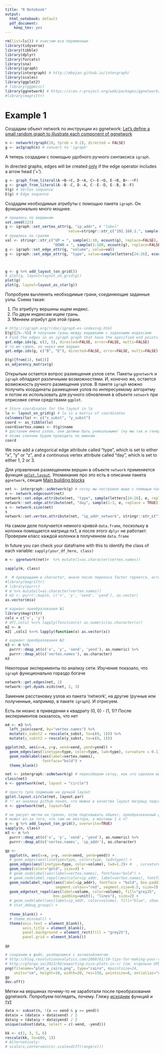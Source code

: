 ```yaml
---
title: "R Notebook"
output:
  html_notebook: default
  pdf_document:
    keep_tex: yes
---
```


```r
rm(list=ls()) # очистим все переменные
library(tidyverse)
library(tibble)
library(dplyr)
library(forcats)
library(sna)
library(igraph)
library(intergraph) # http://mbojan.github.io/intergraph/
library(scales)
library(ggplot2)
# library(ggpmisc)
library(ggnetwork) # https://cran.r-project.org/web/packages/ggnetwork/vignettes/ggnetwork.html
#library(magrittr)

```

# Example 1

Создадим объект network по инструкции из ggnetwork: [Let’s define a small random graph to illustrate each component of ggnetwork](https://cran.r-project.org/web/packages/ggnetwork/vignettes/ggnetwork.html#minimal-example)
```r
n <- network(rgraph(10, tprob = 0.2), directed = FALSE)
g <- asIgraph(n) # convert to 'igraph'
```

А теперь создадим с помощью удобного ручного синтаксиса `igraph`.

In directed graphs, edges will be created [only](http://igraph.org/r/doc/graph_from_literal.html) if the edge operator includes a arrow head (‘+’).
```r
g <- graph_from_literal(A-+B-+C, D-+A, C+-E-+D, E-+B, B+--+F)
g <- graph_from_literal(A--B--C, D--A, C--E--D, E--B, B--F)
V(g) # Vertex sequence
E(g) # Edge sequence
```

Создадим необходимые атрибуты с помощью пакета `igraph`. Он функционально много мощнее.

```r
# прошлись по вершинам
set.seed(123)
g <- igraph::set_vertex_attr(g, "ip_addr", # "label"
                             value=stringr::str_c("192.168.1.", sample(1:254, vcount(g), replace=FALSE)))
# прошлись по граням
val <- stringr::str_c("UP = ", sample(1:10, ecount(g), replace=FALSE), " Мбит/с\n", 
                      "DOWN = ", sample(1:100, ecount(g), replace=FALSE), " Мбит/с")
g <- igraph::set_edge_attr(g, "volume", value=val)
g <- igraph::set_edge_attr(g, "type", value=sample(letters[24:26], ecount(g), replace=TRUE))



g <- g %>% add_layout_(on_grid())
# plot(g, layout=layout_on_grid(g))
plot(g)
plot(g, layout=layout_as_star(g))
```
Попробуем вычленить необходимые грани, соединяющие заданные узлы.
Схема такая:

1. По атрибуту вершины ищем индекс.
1. По двум индексам ищем грань.
1. Меняем атрибут для этой грани.
```r
# http://igraph.org/r/doc/igraph-es-indexing.html
E(g)[2%--%5] # получаем грань между вершинами с заданными индексами
# Find the edges in an igraph graph that have the specified end points.
get.edge.ids(g, c(2, 5), directed=FALSE, error=FALSE, multi=FALSE)
# то же самое, но через имя вершин
get.edge.ids(g, c("B", "E"), directed=FALSE, error=FALSE, multi=FALSE)

E(g)[from(1), to(2)]
as_adjacency_matrix(g)
```


Открытым остается вопрос размещения узлов сети. Пакеты `ggnetwork` и `igraph` обладают различными возможностями. И, конечно же, остается возможность ручного размещения узлов. В пакете `igraph` можно получить координаты размещения узлов по интересуемому алгоритму и потом их использовать для ручного обновления в объекте `network` при отрисовке сетки средствами `ggplot`.
```r
# Store coordinates for the layout in lo
lo <- layout_on_grid(g) # lo is a matrix of coordinates
colnames(lo) <- c("x_subst", "y_subst")
coord <- as_tibble(lo)
coord$vertex.names <- V(g)$name
# достанем имена узлов, они должны быть уникальными! (ну мы так и генерировали, по другому не получается)
# позже слияние будем проводить по именам
coord

```


We now add a categorical edge attribute called "type", which is set to either "x", "y" or "z", and a continuous vertex attribute called  "day", which is set to either 1, 2 or 3.

Для управления размещением вершин в объекте `network` применяется функция [`gplot.layout`](http://www.rdocumentation.org/packages/sna/functions/gplot.layout).
Упоминание про это есть в описании пакета `ggnetwork`, секция [Main building blocks](https://cran.r-project.org/web/packages/ggnetwork/vignettes/ggnetwork.html#more-building-blocks)
```r
net <- intergraph::asNetwork(g) # сетку мы построили выше с помощью пакета `igraph`
e <- network.edgecount(net)
network::set.edge.attribute(net, "type", sample(letters[24:26], e, replace=TRUE))
network::set.edge.attribute(net, "day", sample(1:3, e, replace = TRUE))
s <- network.size(net)
s
network::set.vertex.attribute(net, "ip_addr_network", stringr::str_c("192.168.1.", sample(1:254, s, replace=FALSE))) # or %v% Letter the vertices

```
На самом деле получается немного кривой `data.frame`, поскольку в колонки помещается матрица nx1, а после этого `dplyr` не работает. Проверим класс каждой колонки в полученном `data.frame`

In future you can check your dataframe with this to identify the class of each variable: `sapply(your_df_here, class)`
```r
m <- ggnetwork(net)#  %>% mutate(l=as.character(vertex.names))

sapply(m, class)

#  # превращаем в character, иначе после переноса factor теряется, остаются только целые числа
#library(magrittr)
# library(purrr)
# m %>% mutate(l=as.character(vertex.names))
# m2 <- purrr::map(m, c('x', 'y', 'xend', 'yend'), as.vector)
as.vector(m$x)

# вариант преобразования №1
library(magrittr)
cols = c('x', 'y')
# df[,cols] %<>% lapply(function(x) as.numeric(as.character(x))
m2 <- m
m2[ ,cols] %<>% lapply(function(x) as.vector(x))

# вариант преобразования №2
m3 <- m %>%
  purrr::dmap_at(c('x', 'y', 'xend', 'yend'), as.numeric) %>% 
  purrr::dmap_at(c('vertex.names'), as.character)
m3

```
Некоторые эксперименты по анализу сети. Изучение показало, что `igraph` функционально гораздо богаче
```r
network::get.edges(net, 1)
network::get.dyads.eids(net, 2, 3)
```



Заменим расстановку узлов из пакета 'network', на другие (ручные или полученные, например, в пакете `igraph`).
И отрисуем.

Есть ли нюанс в приведении к квадрату (0, 0) - (1, 1)? После экспериментов оказалось, что нет
```r
m4 <- m3 %>%
  left_join(coord, by="vertex.names") %>%
  mutate(x_subst2 = rescale(x_subst, to=c(0, 1))) %>%
  mutate(y_subst2 = rescale(y_subst, to=c(0, 1)))

ggplot(m3, aes(x=x, y=y, xend=xend, yend=yend)) +
  geom_edges(aes(linetype=type, color=type, lwd=type), curvature = 0.1) +
  geom_nodelabel(aes(label=vertex.names),
                 fontface="bold") +
  theme_blank()
```

```r
net <- intergraph::asNetwork(g) # пересоберем сетку, как это сделали выше
class(net)
n <- ggnetwork(net, layout = "circle")

# просто тупо подменим на ручной layout
gplot.layout.circle(net, layout.par)
# !! из анализа github понял, что можно в качестве layout матрицу подсовывать!!
n <- ggnetwork(net, layout=lo)

# не рисует метки на гранях, если подсовывать объект, преобразованный функцией ggnetwork!
# может из-за того, что там не вектора, а массивы 1 x n?
g <- g %>% add_layout_(on_grid(), overwrite=TRUE)
sapply(n, class)
m3 <- n %>%
  purrr::dmap_at(c('x', 'y', 'xend', 'yend'), as.numeric) %>% 
  purrr::dmap_at(c('vertex.names', 'ip_addr'), as.character)

gp <-
  ggplot(n, aes(x=x, y=y, xend=xend, yend=yend)) +
  # geom_edges(aes(linetype=type, color=type, lwd=type)) +
  geom_edges(aes(linetype=type, color=volume), lwd=1.2)+ #  , curvature = 0.1) +
  geom_nodes(color="gold", size=8) +
  # geom_nodelabel(aes(label=vertex.names), fontface="bold") +
  # geom_nodelabel_repel(aes(color=ip_addr, label=vertex.names), fontface = "bold", box.padding=unit(2, "lines")) +
  geom_nodelabel_repel(aes(label=ip_addr), fontface = "bold", box.padding=unit(2, "lines"), 
                       segment.colour="red", segment.size=0.5, size=3) +
  geom_edgetext_repel(aes(label=volume, color=volume), fill="grey25",
                      box.padding=unit(1, "lines"), size=2) +
  # geom_nodelabel(aes(label=ip_addr, color=volume), fill="blue", show.legend=TRUE) +
  # stat_debug_group() +
  
  theme_blank() +
  # theme_minimal() +
  theme(axis.text = element_blank(),
        axis.title = element_blank(),
        panel.background = element_rect(fill = "grey25"),
        panel.grid = element_blank())

gp

# сохраним в файл, разбираемся с антиалайзингом
# http://blog.revolutionanalytics.com/2009/01/10-tips-for-making-your-r-graphics-look-their-best.html
# http://gforge.se/2013/02/exporting-nice-plots-in-r/ (см. отдельно UPDATE и "lines and text anti-aliased - not fills/polygons")
png(filename="plot_w_cairo.png", type="cairo", #pointsize=24, 
    units="cm", height=10, width=20, res=150, pointsize=8, antialias="default")
gp
dev.off()
```
Метки на вершинах почему-то не заработали после преобразования ggnetwork. Попробуем поглядеть, почему.
Гляжу [исходник](https://github.com/briatte/ggnetwork/blob/master/R/geom-edges.R) функций
и [тут](https://github.com/briatte/ggnetwork/blob/master/R/geom-nodes.R)
```r

data <- subset(n, !(x == xend & y == yend))
data$x = (data$x + data$xend) / 2
data$y = (data$y + data$yend) / 2
unique(subset(data, select = c(-xend, -yend)))

```



```r
kk <- c(1, 3, 5, 6)
rescale(kk, to=c(0, 1))
# Alternatively:
# scale(x,center=min(x),scale=diff(range(x)))
```

